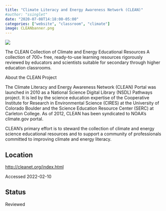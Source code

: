 ```yaml
---
title: "Climate Literacy and Energy Awareness Network (CLEAN)"
#author: "ssinglet"
date: "2020-07-08T14:18:00-05:00"
categories: ["website", "classroom", "climate"]
image: CLEANbanner.png
---
```


![](CLEANbanner.png){}

The CLEAN Collection of Climate and Energy Educational Resources A collection of 700+ free, ready-to-use learning resources rigorously reviewed by educators and scientists suitable for secondary through higher education classrooms.

About the CLEAN Project

The Climate Literacy and Energy Awareness Network (CLEAN) Portal was launched in 2010 as a National Science Digital Library (NSDL) Pathways project. It is led by the science education expertise of the Cooperative Institute for Research in Environmental Science (CIRES) at the University of Colorado Boulder and the Science Education Resource Center (SERC) at Carleton College. As of 2012, CLEAN has been syndicated to NOAA's climate.gov portal.

CLEAN's primary effort is to steward the collection of climate and energy science educational resources and to support a community of professionals committed to improving climate and energy literacy.


## Location {#location}

<http://cleanet.org/index.html>

Accessed 2022-02-10


## Status {#status}

Reviewed
